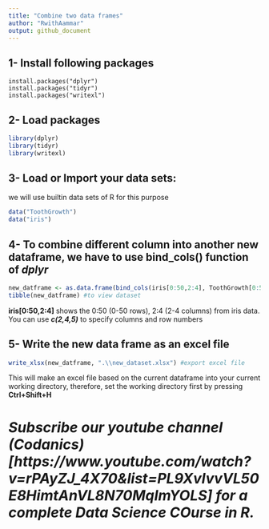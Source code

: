 ---
title: "Combine two data frames"
author: "RwithAammar"
output: github_document
---
## 1- Install following packages
```
install.packages("dplyr")
install.packages("tidyr")
install.packages("writexl")
```

## 2- Load packages
```{r}
library(dplyr)
library(tidyr)
library(writexl)
```

## 3- Load or Import your data sets:
we will use builtin data sets of R for this purpose

```{r}
data("ToothGrowth")
data("iris")
```

## 4- To combine different column into another new dataframe, we have to use **bind_cols()** function of *dplyr*
```{r}
new_datframe <- as.data.frame(bind_cols(iris[0:50,2:4], ToothGrowth[0:50,2:3]))
tibble(new_datframe) #to view dataset
```

**iris[0:50,2:4]** shows the 0:50 (0-50 rows), 2:4 (2-4 columns) from iris data. You can use ***c(2,4,5)*** to specify columns and row numbers

## 5- Write the new data frame as an excel file
```{r}
write_xlsx(new_datframe, ".\\new_dataset.xlsx") #export excel file
```

This will make an excel file based on the current dataframe into your current working directory, therefore, set the working directory first by pressing **Ctrl+Shift+H**

# *Subscribe our youtube channel (Codanics)[https://www.youtube.com/watch?v=rPAyZJ_4X70&list=PL9XvIvvVL50E8HimtAnVL8N70MqImYOLS] for a complete Data Science COurse in R.*


